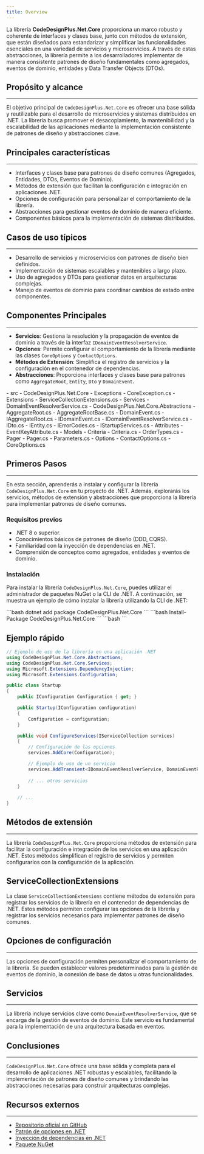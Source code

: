 ```yaml
---
title: Overview
---
```



La librería **CodeDesignPlus.Net.Core** proporciona un marco robusto y coherente de interfaces y clases base, junto con métodos de extensión, que están diseñados para estandarizar y simplificar las funcionalidades esenciales en una variedad de servicios y microservicios. A través de estas abstracciones, la librería permite a los desarrolladores implementar de manera consistente patrones de diseño fundamentales como agregados, eventos de dominio, entidades y Data Transfer Objects (DTOs).

## Propósito y alcance
---

El objetivo principal de `CodeDesignPlus.Net.Core` es ofrecer una base sólida y reutilizable para el desarrollo de microservicios y sistemas distribuidos en .NET. La librería busca promover el desacoplamiento, la mantenibilidad y la escalabilidad de las aplicaciones mediante la implementación consistente de patrones de diseño y abstracciones clave.

## Principales características
---

- Interfaces y clases base para patrones de diseño comunes (Agregados, Entidades, DTOs, Eventos de Dominio).
- Métodos de extensión que facilitan la configuración e integración en aplicaciones .NET.
- Opciones de configuración para personalizar el comportamiento de la librería.
- Abstracciones para gestionar eventos de dominio de manera eficiente.
- Componentes básicos para la implementación de sistemas distribuidos.

## Casos de uso típicos
---

- Desarrollo de servicios y microservicios con patrones de diseño bien definidos.
- Implementación de sistemas escalables y mantenibles a largo plazo.
- Uso de agregados y DTOs para gestionar datos en arquitecturas complejas.
- Manejo de eventos de dominio para coordinar cambios de estado entre componentes.

## Componentes Principales
---

- **Servicios**: Gestiona la resolución y la propagación de eventos de dominio a través de la interfaz `IDomainEventResolverService`.
- **Opciones**: Permite configurar el comportamiento de la librería mediante las clases `CoreOptions` y `ContactOptions`.
- **Métodos de Extensión**: Simplifica el registro de servicios y la configuración en el contenedor de dependencias.
- **Abstracciones**: Proporciona interfaces y clases base para patrones como `AggregateRoot`, `Entity`, `Dto` y `DomainEvent`.

<FileTree>
- src
    - CodeDesignPlus.Net.Core
        - Exceptions
            - CoreException.cs
        - Extensions
            - ServiceCollectionExtensions.cs
        - Services
            - DomainEventResolverService.cs
    - CodeDesignPlus.Net.Core.Abstractions
        - AggregateRoot.cs
        - AggregateRootBase.cs
        - DomainEvent.cs
        - IAggregateRoot.cs
        - IDomainEvent.cs
        - IDomainEventResolverService.cs
        - IDto.cs
        - IEntity.cs
        - IErrorCodes.cs
        - IStartupServices.cs
        - Attributes
            - EventKeyAttribute.cs
        - Models
            - Criteria
                - Criteria.cs
                - OrderTypes.cs
            - Pager
                - Pager.cs
                - Parameters.cs
        - Options
            - ContactOptions.cs
            - CoreOptions.cs
</FileTree>

## Primeros Pasos
---

En esta sección, aprenderás a instalar y configurar la librería `CodeDesignPlus.Net.Core` en tu proyecto de .NET. Además, explorarás los servicios, métodos de extensión y abstracciones que proporciona la librería para implementar patrones de diseño comunes.

### Requisitos previos

- .NET 8 o superior.
- Conocimientos básicos de patrones de diseño (DDD, CQRS).
- Familiaridad con la inyección de dependencias en .NET.
- Comprensión de conceptos como agregados, entidades y eventos de dominio.

### Instalación

Para instalar la librería `CodeDesignPlus.Net.Core`, puedes utilizar el administrador de paquetes NuGet o la CLI de .NET. A continuación, se muestra un ejemplo de cómo instalar la librería utilizando la CLI de .NET:

<Tabs>
    <TabItem label=".Net CLI">
    ```bash
    dotnet add package CodeDesignPlus.Net.Core
    ```
    </TabItem>
    <TabItem label="Nuget">
    ```bash
    Install-Package CodeDesignPlus.Net.Core
    ```
    </TabItem>
    <TabItem label="Package Reference">
    ```bash
    <PackageReference Include="CodeDesignPlus.Net.Core" Version="1.0.0" />
    ```
    </TabItem>
</Tabs>

## Ejemplo rápido

```csharp
// Ejemplo de uso de la librería en una aplicación .NET
using CodeDesignPlus.Net.Core.Abstractions;
using CodeDesignPlus.Net.Core.Services;
using Microsoft.Extensions.DependencyInjection;
using Microsoft.Extensions.Configuration;

public class Startup
{
    public IConfiguration Configuration { get; }

    public Startup(IConfiguration configuration)
    {
        Configuration = configuration;
    }

    public void ConfigureServices(IServiceCollection services)
    {
        // Configuración de las opciones
        services.AddCore(Configuration);

        // Ejemplo de uso de un servicio
        services.AddTransient<IDomainEventResolverService, DomainEventResolverService>();
        
        // ... otros servicios
    }
    
    // ...
}
```

## Métodos de extensión
---

La librería `CodeDesignPlus.Net.Core` proporciona métodos de extensión para facilitar la configuración e integración de los servicios en una aplicación .NET. Estos métodos simplifican el registro de servicios y permiten configurarlos con la configuración de la aplicación.

## ServiceCollectionExtensions

La clase `ServiceCollectionExtensions` contiene métodos de extensión para registrar los servicios de la librería en el contenedor de dependencias de .NET. Estos métodos permiten configurar las opciones de la librería y registrar los servicios necesarios para implementar patrones de diseño comunes.

<LinkCard title="Explora los métodos de extensión" href="/libs/core/extensions/service-collection" />


## Opciones de configuración
---

Las opciones de configuración permiten personalizar el comportamiento de la librería. Se pueden establecer valores predeterminados para la gestión de eventos de dominio, la conexión de base de datos u otras funcionalidades.
<LinkCard title="Explora las opciones de configuración" href="/libs/core/options" />

## Servicios
---

La librería incluye servicios clave como `DomainEventResolverService`, que se encarga de la gestión de eventos de dominio. Este servicio es fundamental para la implementación de una arquitectura basada en eventos.

<LinkCard title="Explora los servicios" href="/libs/core/services/domain-event-resolver" />

## Conclusiones
---

`CodeDesignPlus.Net.Core` ofrece una base sólida y completa para el desarrollo de aplicaciones .NET robustas y escalables, facilitando la implementación de patrones de diseño comunes y brindando las abstracciones necesarias para construir arquitecturas complejas.

## Recursos externos
---

- [Repositorio oficial en GitHub](https://github.com/codedesignplus/CodeDesignPlus.Net.Sdk/tree/main/packages/CodeDesignPlus.Net.Core)
- [Patrón de opciones en .NET](https://learn.microsoft.com/en-us/aspnet/core/fundamentals/configuration/options?view=aspnetcore-9.0)
- [Inyección de dependencias en .NET](https://docs.microsoft.com/en-us/aspnet/core/fundamentals/dependency-injection?view=aspnetcore-9.0)
- [Paquete NuGet](https://www.nuget.org/packages/CodeDesignPlus.Net.Core)